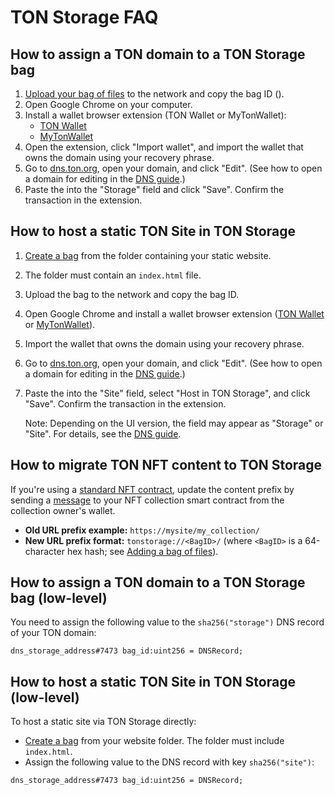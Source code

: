 
# TON Storage FAQ

## How to assign a TON domain to a TON Storage bag 

1. [Upload your bag of files](/v3/guidelines/web3/ton-storage/storage-daemon#creating-a-bag-of-files) to the network and copy the bag ID (<BagID>). 
2. Open Google Chrome on your computer. 
3. Install a wallet browser extension (TON Wallet or MyTonWallet):
   - [TON Wallet](https://chrome.google.com/webstore/detail/ton-wallet/nphplpgoakhhjchkkhmiggakijnkhfnd)
   - [MyTonWallet](https://chrome.google.com/webstore/detail/mytonwallet/fldfpgipfncgndfolcbkdeeknbbbnhcc)
4. Open the extension, click "Import wallet", and import the wallet that owns the domain using your recovery phrase. 
5. Go to [dns.ton.org](https://dns.ton.org), open your domain, and click "Edit". (See how to open a domain for editing in the [DNS guide](/v3/guidelines/web3/ton-proxy-sites/site-and-domain-management#how-to-open-a-domain-for-editing).)
6. Paste the <BagID> into the "Storage" field and click "Save". Confirm the transaction in the extension.

## How to host a static TON Site in TON Storage

1. [Create a bag](/v3/guidelines/web3/ton-storage/storage-daemon#creating-a-bag-of-files) from the folder containing your static website. 
2. The folder must contain an `index.html` file. 
3. Upload the bag to the network and copy the bag ID. 
4. Open Google Chrome and install a wallet browser extension ([TON Wallet](https://chrome.google.com/webstore/detail/ton-wallet/nphplpgoakhhjchkkhmiggakijnkhfnd) or [MyTonWallet](https://chrome.google.com/webstore/detail/mytonwallet/fldfpgipfncgndfolcbkdeeknbbbnhcc)).  
5. Import the wallet that owns the domain using your recovery phrase. 
6. Go to [dns.ton.org](https://dns.ton.org), open your domain, and click "Edit". (See how to open a domain for editing in the [DNS guide](/v3/guidelines/web3/ton-proxy-sites/site-and-domain-management#how-to-open-a-domain-for-editing).)
7. Paste the <BagID> into the "Site" field, select "Host in TON Storage", and click "Save". Confirm the transaction in the extension.
   
   Note: Depending on the UI version, the field may appear as "Storage" or "Site". For details, see the [DNS guide](/v3/guidelines/web3/ton-proxy-sites/site-and-domain-management#how-to-link-a-ton-site-to-a-domain).

## How to migrate TON NFT content to TON Storage

If you're using a [standard NFT contract](https://github.com/ton-blockchain/token-contract/blob/2d411595a4f25fba43997a2e140a203c140c728a/nft/nft-collection-editable.fc), update the content prefix by sending a [message](https://github.com/ton-blockchain/token-contract/blob/2d411595a4f25fba43997a2e140a203c140c728a/nft/nft-collection-editable.fc#L132) to your NFT collection smart contract from the collection owner's wallet.

- **Old URL prefix example:** `https://mysite/my_collection/`
- **New URL prefix format:** `tonstorage://<BagID>/` (where `<BagID>` is a 64-character hex hash; see [Adding a bag of files](/v3/guidelines/web3/ton-storage/storage-daemon#adding-a-bag-of-files)).


## How to assign a TON domain to a TON Storage bag (low-level)

You need to assign the following value to the `sha256("storage")` DNS record of your TON domain:
```tlb
dns_storage_address#7473 bag_id:uint256 = DNSRecord;
```

## How to host a static TON Site in TON Storage (low-level)


To host a static site via TON Storage directly:
- [Create a bag](/v3/guidelines/web3/ton-storage/storage-daemon#creating-a-bag-of-files) from your website folder. The folder must include `index.html`. 
- Assign the following value to the DNS record with key `sha256("site")`:

```tlb
dns_storage_address#7473 bag_id:uint256 = DNSRecord;
```


<Feedback />
